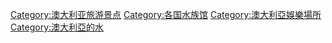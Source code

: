 [[Category:澳大利亚旅游景点|Category:澳大利亚旅游景点]]
[[Category:各国水族馆|Category:各国水族馆]]
[[Category:澳大利亞娛樂場所|Category:澳大利亞娛樂場所]]
[[Category:澳大利亞的水|Category:澳大利亞的水]]